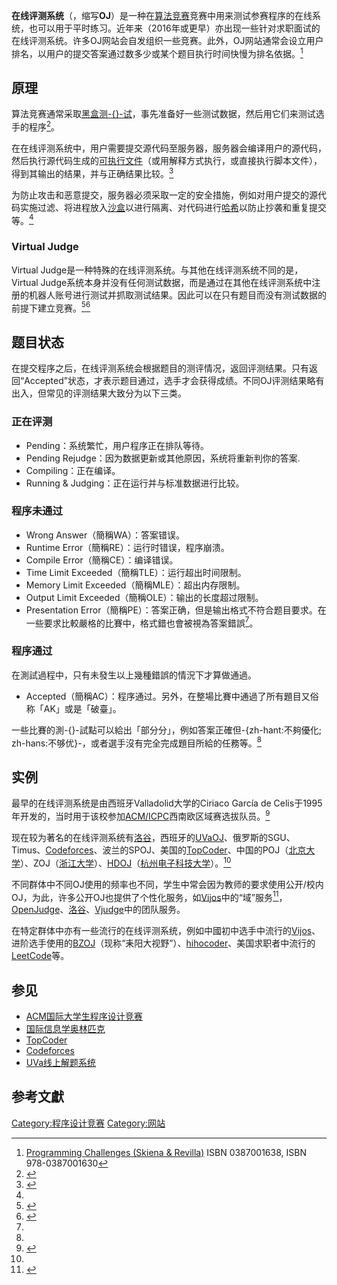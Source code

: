 {{NoteTA
|G1 = IT
|1 = zh-cn:评测; zh-tw:測試;
}}

'''在线评测系统'''（{{lang-en|'''Online Judge'''}}，缩写'''OJ'''）是一种在[[算法竞赛|算法竞赛]]竞赛中用来测试参赛程序的在线系统，也可以用于平时练习。近年来（2016年或更早）亦出现一些针对求职面试的在线评测系统。许多OJ网站会自发组织一些竞赛。此外，OJ网站通常会设立用户排名，以用户的提交答案通过数多少或某个题目执行时间快慢为排名依据。<ref>[http://www.amazon.com/Programming-Challenges-Steven-S-Skiena/dp/0387001638 Programming Challenges (Skiena & Revilla)] {{Wayback|url=http://www.amazon.com/Programming-Challenges-Steven-S-Skiena/dp/0387001638 |date=20130308085642 }} ISBN 0387001638, ISBN 978-0387001630</ref>

==原理==
算法竞赛通常采取[[黑盒测试|黑盒测-{}-试]]，事先准备好一些测试数据，然后用它们来测试选手的程序<ref name="lrj">{{cite book|author=劉汝佳|title=算法競賽入門經典|publisher=清華大學出版社|date=2014-06|isbn=978-7-302-35628-8}}</ref>。

在在线评测系统中，用户需要提交源代码至服务器，服务器会编译用户的源代码，然后执行源代码生成的[[可执行文件|可执行文件]]（或用解释方式执行，或直接执行脚本文件），得到其输出的结果，并与正确结果比较。<ref name="aq">{{cite journal|author=李定才,瞿绍军,胡争,段兵,成幸毅,唐强|date=2011-09|title=基于Windows的在线评测系统的安全性研究|journal=计算机技术与发展|issue=2011年第9期|pages=204-207}}</ref>

为防止攻击和恶意提交，服务器必须采取一定的安全措施，例如对用户提交的源代码实施过滤、将进程放入[[沙盒_(計算機安全)|沙盒]]以进行隔离、对代码进行[[哈希|哈希]]以防止抄袭和重复提交等。<ref name="aq" />

===Virtual Judge===
Virtual Judge是一种特殊的在线评测系统。与其他在线评测系统不同的是，Virtual Judge系统本身并没有任何测试数据，而是通过在其他在线评测系统中注册的机器人账号进行测试并抓取测试结果。因此可以在只有题目而没有测试数据的前提下建立竞赛。<ref>{{cite web|url=http://vjudge.net/index|title=Virtual Judge|deadurl=yes|archiveurl=https://web.archive.org/web/20160920064759/http://vjudge.net/index|archivedate=2016-09-20|accessdate=2016-09-19}}{{en}}</ref><ref>{{cite web|url=http://vj.acmclub.cn/toIndex.action|title=Welcome to NEUQ Virtual Judge|accessdate=2016-01-06|archive-date=2016-01-29|archive-url=https://web.archive.org/web/20160129090436/http://vj.acmclub.cn/toIndex.action|dead-url=no}}{{en}}</ref>

==题目状态==
在提交程序之后，在线评测系统会根据题目的测评情况，返回评测结果。只有返回“Accepted”状态，才表示题目通过，选手才会获得成绩。不同OJ评测结果略有出入，但常见的评测结果大致分为以下三类。

===正在评测===
* Pending：系统繁忙，用户程序正在排队等待。
* Pending Rejudge：因为数据更新或其他原因，系统将重新判你的答案.
* Compiling：正在编译。
* Running & Judging：正在运行并与标准数据进行比较。

===程序未通过===
* Wrong Answer（簡稱WA）：答案错误。
* Runtime Error（簡稱RE）：运行时错误，程序崩溃。
* Compile Error（簡稱CE）：编译错误。
* Time Limit Exceeded（簡稱TLE）：运行超出时间限制。
* Memory Limit Exceeded（簡稱MLE）：超出内存限制。
* Output Limit Exceeded（簡稱OLE）：输出的长度超过限制。
* Presentation Error（簡稱PE）：答案正确，但是输出格式不符合题目要求。在一些要求比較嚴格的比賽中，格式錯也會被視為答案錯誤<ref name="lrj" />。

===程序通过===
在測試過程中，只有未發生以上幾種錯誤的情況下才算做通過。

* Accepted（簡稱AC）：程序通过。另外，在整場比賽中通過了所有題目又俗称「AK」或是「破臺」。

一些比賽的測-{}-試點可以給出「部分分」，例如答案正確但-{zh-hant:不夠優化; zh-hans:不够优}-，或者選手沒有完全完成題目所給的任務等。<ref name="lrj" />

==实例==
最早的在线评测系统是由西班牙Valladolid大学的Ciriaco García de Celis于1995年开发的，当时用于该校参加[[ACM/ICPC|ACM/ICPC]]西南欧区域赛选拔队员。<ref>{{cite journal|author=Revilla M, Manzoor S, Liu RJ|title=Competitive learning in informatics: the UVa online judge experience|publisher=Olympiads in Informatics|issue=2008,2|pages=131-148}}</ref>

现在较为著名的在线评测系统有[http://luogu.org 洛谷]{{Wayback|url=http://luogu.org/ |date=20191123102526 }}，西班牙的[[UVa线上解题系统|UVaOJ]]、俄罗斯的SGU、Timus、[[Codeforces|Codeforces]]、波兰的SPOJ、美国的[[TopCoder|TopCoder]]、中国的POJ（[[北京大学|北京大学]]）、ZOJ（[[浙江大学|浙江大学]]）、[http://acm.hdu.edu.cn HDOJ]{{Wayback|url=http://acm.hdu.edu.cn/ |date=20100430222503 }}（[[杭州电子科技大学|杭州电子科技大学]]）。<ref name="lrj" />

不同群体中不同OJ使用的频率也不同，学生中常会因为教师的要求使用公开/校内OJ，为此，许多公开OJ也提供了个性化服务，如[https://vijos.org Vijos]{{Wayback|url=https://vijos.org/ |date=20170603213212 }}中的“域”服务<ref>{{Cite web|url=https://vijos.org/wiki/help#domain|title=帮助 - Vijos|accessdate=2017-06-06|work=vijos.org|language=zh-CN|archive-date=2017-07-13|archive-url=https://web.archive.org/web/20170713163207/https://vijos.org/wiki/help#domain|dead-url=no}}</ref>，[http://openjudge.cn OpenJudge]{{Wayback|url=http://openjudge.cn/ |date=20200828065029 }}、[https://www.luogu.org 洛谷]{{Wayback|url=https://www.luogu.org/ |date=20191123102526 }}、[https://vjudge.net Vjudge]{{Wayback|url=https://vjudge.net/ |date=20200916091628 }}中的团队服务。

在特定群体中亦有一些流行的在线评测系统，例如中國初中选手中流行的[https://vijos.org Vijos]{{Wayback|url=https://vijos.org/ |date=20170603213212 }}、进阶选手使用的[http://www.lydsy.com/JudgeOnline BZOJ]{{Wayback|url=http://www.lydsy.com/JudgeOnline |date=20170606143935 }}（现称“耒阳大视野”）、[https://hihocoder.com hihocoder]{{Wayback|url=https://hihocoder.com/ |date=20200806172125 }}、美国求职者中流行的[https://leetcode.com LeetCode]{{Wayback|url=https://leetcode.com/ |date=20201003134905 }}等。

==参见==
*[[ACM国际大学生程序设计竞赛|ACM国际大学生程序设计竞赛]]
*[[国际信息学奥林匹克|国际信息学奥林匹克]]
*[[TopCoder|TopCoder]]
*[[Codeforces|Codeforces]]
*[[UVa线上解题系统|UVa线上解题系统]]

==参考文獻==
{{reflist}}

[[Category:程序设计竞赛|Category:程序设计竞赛]]
[[Category:网站|Category:网站]]